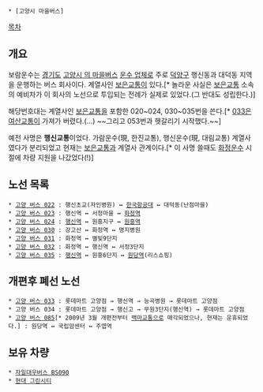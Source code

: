  * [고양시 마을버스]

[[목차]]

== 개요 ==
보람운수는 [[경기도]] [[고양시]][[고양시 마을버스| 의 마을버스]] [[버스 회사| 운수 업체]]로 주로 [[덕양구]] 행신동과 대덕동 지역을 운행하는 버스 회사이다. 계열사인 [[보은교통]]이 있다.[* 놀라운 사실은 [[보은교통]] 소속의 예비차가 이 회사의 노선으로 투입되는 전례가 실제로 있었다.(그 반대도 성립한다.)]

해당번호대는 계열사인 [[보은교통]]을 포함한 020~024, 030~035번을 쓴다.[* [[고양 버스 033|033]]은 [[여산교통]]이 가져가 버렸다.(...) ~~그리고 053번과 헷갈리기 시작했다.~~]

예전 사명은 '''행신교통'''이었다. 가람운수(現, 한진교통), 행신운수(現, 대림교통) 계열사였다가 분리되었고 현재는 [[보은교통]]과 계열사 관계이다.[* 이 사명 쓸때도 [[보은교통|화정운수]] 시절에 차량 지원을 나갔었다(!)]

== 노선 목록 ==
 * [[고양 버스 022]] : 행신초교(자인병원) ↔ [[한국항공대학교|한국항공대]] ↔ 대덕동(난점마을)
 * [[고양 버스 023]] : 행신역 ↔ 서정마을 ↔ [[화정역(일산선)|화정역]]
 * [[고양 버스 024]] : [[행신역]] ↔ 원흥지구 ↔ [[원흥역]]
 * [[고양 버스 030]] : 강고산 ↔ 화정역 ↔ 명지병원
 * [[고양 버스 031]] : 화정역 ↔ 별빛9단지
 * [[고양 버스 032]] : 화정역 ↔ 행신역 ↔ 서정3단지
 * [[고양 버스 035]] : [[행신역]] ↔ 원흥6단지 ↔ [[원당역]](리스쇼핑)

== 개편후 폐선 노선 ==
 * [[고양 버스 033#s-2|고양 버스 033]] : 롯데마트 고양점 → 행신역 → 능곡병원 → 롯데마트 고양점
 * 고양 버스 034 : 롯데마트 고양점 → 행신고 → 무원3단지(행신역) → 롯데마트 고양점
 * [[고양 버스 085]][* 2009년 3월 개편전부터 [[백마교통]]으로 매각되었으나, 현재는 운휴되었다.] : 원당역 ↔ 국립암센터 ↔ 주엽역

== 보유 차량 ==
 * [[자일대우버스 BS090]]
 * [[현대 그린시티]]
